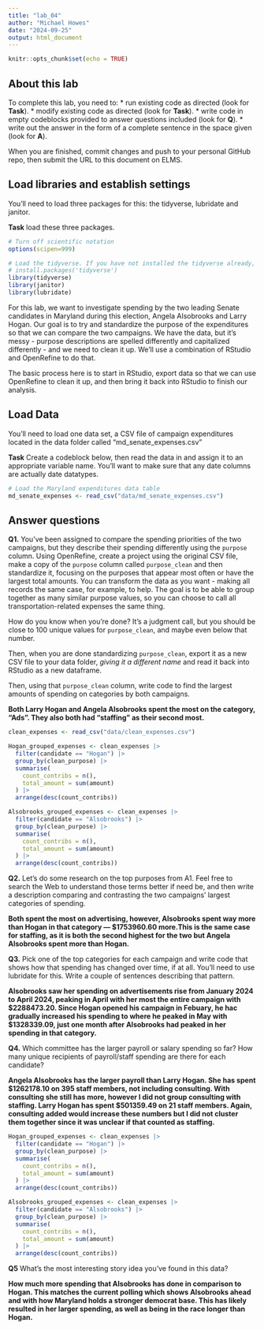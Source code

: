 ```yaml
---
title: "lab_04"
author: "Michael Howes"
date: "2024-09-25"
output: html_document
---
```


```r
knitr::opts_chunk$set(echo = TRUE)
```

## About this lab

To complete this lab, you need to: \* run existing code as directed (look for **Task**). \* modify existing code as directed (look for **Task**). \* write code in empty codeblocks provided to answer questions included (look for **Q**). \* write out the answer in the form of a complete sentence in the space given (look for **A**).

When you are finished, commit changes and push to your personal GitHub repo, then submit the URL to this document on ELMS.

## Load libraries and establish settings

You'll need to load three packages for this: the tidyverse, lubridate and janitor.

**Task** load these three packages.

```r
# Turn off scientific notation
options(scipen=999)

# Load the tidyverse. If you have not installed the tidyverse already, remove the # from the next line and run it first.  
# install.packages('tidyverse')
library(tidyverse)
library(janitor)
library(lubridate)

```

For this lab, we want to investigate spending by the two leading Senate candidates in Maryland during this election, Angela Alsobrooks and Larry Hogan. Our goal is to try and standardize the purpose of the expenditures so that we can compare the two campaigns. We have the data, but it's messy - purpose descriptions are spelled differently and capitalized differently - and we need to clean it up. We'll use a combination of RStudio and OpenRefine to do that.

The basic process here is to start in RStudio, export data so that we can use OpenRefine to clean it up, and then bring it back into RStudio to finish our analysis.

## Load Data

You'll need to load one data set, a CSV file of campaign expenditures located in the data folder called "md_senate_expenses.csv"

**Task** Create a codeblock below, then read the data in and assign it to an appropriate variable name. You'll want to make sure that any date columns are actually date datatypes.

```r
# Load the Maryland expenditures data table
md_senate_expenses <- read_csv("data/md_senate_expenses.csv")
```

## Answer questions

**Q1.** You've been assigned to compare the spending priorities of the two campaigns, but they describe their spending differently using the `purpose` column. Using OpenRefine, create a project using the original CSV file, make a copy of the `purpose` column called `purpose_clean` and then standardize it, focusing on the purposes that appear most often or have the largest total amounts. You can transform the data as you want - making all records the same case, for example, to help. The goal is to be able to group together as many similar purpose values, so you can choose to call all transportation-related expenses the same thing.

How do you know when you're done? It's a judgment call, but you should be close to 100 unique values for `purpose_clean`, and maybe even below that number.

Then, when you are done standardizing `purpose_clean`, export it as a new CSV file to your data folder, *giving it a different name* and read it back into RStudio as a new dataframe.

Then, using that `purpose_clean` column, write code to find the largest amounts of spending on categories by both campaigns.

**Both Larry Hogan and Angela Alsobrooks spent the most on the category, "Ads". They also both had "staffing" as their second most.**

```r
clean_expenses <- read_csv("data/clean_expenses.csv")
```
```r
Hogan_grouped_expenses <- clean_expenses |>
  filter(candidate == "Hogan") |>
  group_by(clean_purpose) |>
  summarise(
    count_contribs = n(),
    total_amount = sum(amount)
  ) |>
  arrange(desc(count_contribs))
```

```r
Alsobrooks_grouped_expenses <- clean_expenses |>
  filter(candidate == "Alsobrooks") |>
  group_by(clean_purpose) |>
  summarise(
    count_contribs = n(),
    total_amount = sum(amount)
  ) |>
  arrange(desc(count_contribs))
```


**Q2.** Let's do some research on the top purposes from A1. Feel free to search the Web to understand those terms better if need be, and then write a description comparing and contrasting the two campaigns' largest categories of spending.

**Both spent the most on advertising, however, Alsobrooks spent way more than Hogan in that category --- $1753960.60 more.This is the same case for staffing, as it is both the second highest for the two but Angela Alsobrooks spent more than Hogan. **

**Q3.** Pick one of the top categories for each campaign and write code that shows how that spending has changed over time, if at all. You'll need to use lubridate for this. Write a couple of sentences describing that pattern.

**Alsobrooks saw her spending on advertisements rise from January 2024 to April 2024, peaking in April with her most the entire campaign with $2288473.20. Since Hogan opened his campaign in Febuary, he hac gradually increased his spending to where he peaked in May with $1328339.09, just one month after Alsobrooks had peaked in her spending in that category.**



**Q4.** Which committee has the larger payroll or salary spending so far? How many unique recipients of payroll/staff spending are there for each candidate?

**Angela Alsobrooks has the larger payroll than Larry Hogan. She has spent $1262178.10 on 395 staff members, not including consulting. With consulting she still has more, however I did not group consulting with staffing. Larry Hogan has spent $501359.49 on 21 staff members. Again, consulting added would increase these numbers but I did not cluster them together since it was unclear if that counted as staffing.**

```r
Hogan_grouped_expenses <- clean_expenses |>
  filter(candidate == "Hogan") |>
  group_by(clean_purpose) |>
  summarise(
    count_contribs = n(),
    total_amount = sum(amount)
  ) |>
  arrange(desc(count_contribs))
```

```r
Alsobrooks_grouped_expenses <- clean_expenses |>
  filter(candidate == "Alsobrooks") |>
  group_by(clean_purpose) |>
  summarise(
    count_contribs = n(),
    total_amount = sum(amount)
  ) |>
  arrange(desc(count_contribs))
```

**Q5** What's the most interesting story idea you've found in this data?

**How much more spending that Alsobrooks has done in comparison to Hogan. This matches the current polling which shows Alsobrooks ahead and with how Maryland holds a stronger democrat base. This has likely resulted in her larger spending, as well as being in the race longer than Hogan. **

